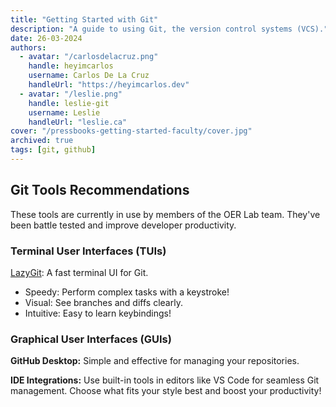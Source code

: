 ```yaml
---
title: "Getting Started with Git"
description: "A guide to using Git, the version control systems (VCS)."
date: 26-03-2024
authors:
  - avatar: "/carlosdelacruz.png"
    handle: heyimcarlos
    username: Carlos De La Cruz
    handleUrl: "https://heyimcarlos.dev"
  - avatar: "/leslie.png"
    handle: leslie-git
    username: Leslie
    handleUrl: "leslie.ca"
cover: "/pressbooks-getting-started-faculty/cover.jpg"
archived: true
tags: [git, github]
---
```


## Git Tools Recommendations

These tools are currently in use by members of the OER Lab team. They've been battle tested and improve developer productivity.

### Terminal User Interfaces (TUIs)

[LazyGit](https://github.com/jesseduffield/lazygit): A fast terminal UI for Git.

- Speedy: Perform complex tasks with a keystroke!
- Visual: See branches and diffs clearly.
- Intuitive: Easy to learn keybindings!

### Graphical User Interfaces (GUIs)

**GitHub Desktop:** Simple and effective for managing your repositories.

**IDE Integrations:** Use built-in tools in editors like VS Code for seamless Git management.
Choose what fits your style best and boost your productivity!
